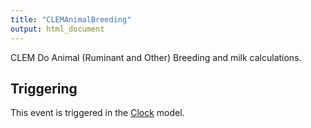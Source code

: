 ```yaml
---
title: "CLEMAnimalBreeding"
output: html_document
---
```



CLEM Do Animal (Ruminant and Other) Breeding and milk calculations.

## Triggering

This event is triggered in the [Clock](/docs/Models/Clock.qmd) model.
